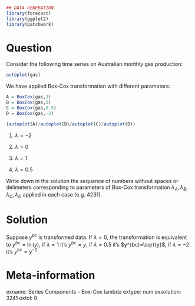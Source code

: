 ```r
## DATA GENERATION
library(forecast)
library(ggplot2)
library(patchwork)
```

Question
========

Consider the following time series on Australian monthly gas production: 

```r
autoplot(gas)
```

We have applied Box-Cox transformation with different parameters:

```r

A = BoxCox(gas,1)
B = BoxCox(gas,0)
C = BoxCox(gas,0.5)
D = BoxCox(gas,-2)

(autoplot(A)/autoplot(B)/autoplot(C)/autoplot(D))
```

1. $\lambda=-2$

2. $\lambda=0$

3. $\lambda=1$

4. $\lambda=0.5$

Write down in the solution the sequence of numbers without spaces or delimeters corresponding to parameters of Box-Cox transformation $\lambda_A,\lambda_B,\lambda_C,\lambda_D$ applied in each case (e.g. 4231).

Solution
========

Suppose $y^{bc}$ is transformed data. If $\lambda=0$, the transformation is equivalent to $y^{bc}=\ln(y)$, if $\lambda=1$ it's $y^{bc}=y$, if $\lambda=0.5$ it's $y^{bc}=\sqrt{y}$,  if $\lambda=-2$ it's $y^{bc}=y^{-2}$.

Meta-information
================
exname: Series Components - Box-Cox lambda
extype: num
exsolution: 3241
extol: 0
	